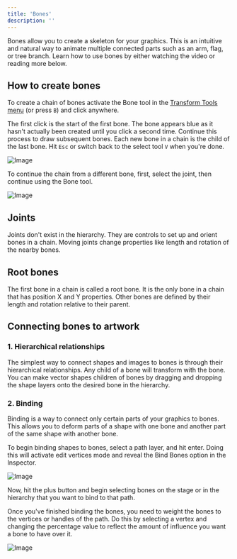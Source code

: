 ```yaml
---
title: 'Bones'
description: ''
---
```



Bones allow you to create a skeleton for your graphics. This is an intuitive and natural way to animate multiple connected parts such as an arm, flag, or tree branch. Learn how to use bones by either watching the video or reading more below. 

<YouTube id="WDILxfmCEt0" />

## How to create bones 

To create a chain of bones activate the Bone tool in the [Transform Tools menu](../interface-overview/toolbar) (or press `B`) and click anywhere.

The first click is the start of the first bone. The bone appears blue as it hasn't actually been created until you click a second time. Continue this process to draw subsequent bones. Each new bone in a chain is the child of the last bone. Hit `Esc` or switch back to the select tool `V` when you're done.

![Image](https://ucarecdn.com/7e6cb0cf-ec53-4da8-bfbf-627b841b3208/)

To continue the chain from a different bone, first, select the joint, then continue using the Bone tool.

![Image](https://ucarecdn.com/264073a6-f9bc-4344-9474-f7d7011c5568/)

## Joints

Joints don't exist in the hierarchy. They are controls to set up and orient bones in a chain. Moving joints change properties like length and rotation of the nearby bones.

## Root bones

The first bone in a chain is called a root bone. It is the only bone in a chain that has position X and Y properties. Other bones are defined by their length and rotation relative to their parent.

## Connecting bones to artwork

### 1. Hierarchical relationships

The simplest way to connect shapes and images to bones is through their hierarchical relationships. Any child of a bone will transform with the bone. You can make vector shapes children of bones by dragging and dropping the shape layers onto the desired bone in the hierarchy.

<YouTube id="g8MWMKixURo" />

### 2. Binding

Binding is a way to connect only certain parts of your graphics to bones. This allows you to deform parts of a shape with one bone and another part of the same shape with another bone.

<YouTube id="evn9CHmy9aY" />

To begin binding shapes to bones, select a path layer, and hit enter. Doing this will activate edit vertices mode and reveal the Bind Bones option in the Inspector.

![Image](https://ucarecdn.com/b2663298-62a5-498b-a99b-23c6e9106e5c/)

Now, hit the plus button and begin selecting bones on the stage or in the hierarchy that you want to bind to that path.

Once you've finished binding the bones, you need to weight the bones to the vertices or handles of the path. Do this by selecting a vertex and changing the percentage value to reflect the amount of influence you want a bone to have over it.

![Image](https://ucarecdn.com/acb3afc0-6ee9-4fe3-a53c-19ca8fd4f2ec/)